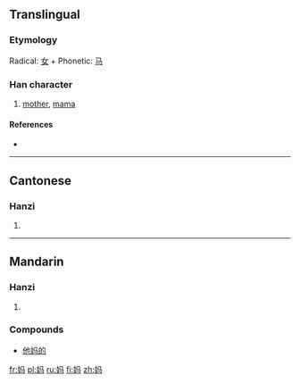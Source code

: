 {{also|媽}}
==Translingual==

===Etymology===
Radical: [[女]] + Phonetic: [[马]]

===Han character===
{{Han char|rn=38|rad=女|as=03|sn=6|four=|canj=女弓女一 (VNVM)|ids=⿰[[女]][[马]]}}

# [[mother]], [[mama]]

====References====
* {{Han ref|kx=0256.041|hdz=21029.050|uh=5988|ud=22920}}

----

==Cantonese==

===Hanzi===
{{yue-hanzi|jyut=maa1|y=ma1|tra=媽}}

# {{defn|lang=yue|sort=女03}}

----

==Mandarin==

===Hanzi===
{{cmn-hanzi|tra=媽|pin=[[mā]] ([[ma1]])|wg=ma<sup>1</sup>}}

# {{defn|lang=cmn|sort=女03}}

===Compounds===
* {{vulgar}} [[他妈的]]

[[fr:妈]]
[[pl:妈]]
[[ru:妈]]
[[fi:妈]]
[[zh:妈]]